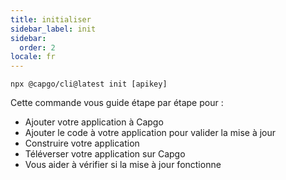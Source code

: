 ```yaml
---
title: initialiser
sidebar_label: init
sidebar:
  order: 2
locale: fr
---
```


`npx @capgo/cli@latest init [apikey]`

Cette commande vous guide étape par étape pour :

- Ajouter votre application à Capgo
- Ajouter le code à votre application pour valider la mise à jour
- Construire votre application
- Téléverser votre application sur Capgo
- Vous aider à vérifier si la mise à jour fonctionne